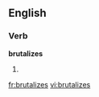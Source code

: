 
==English==

===Verb===
'''brutalizes'''

# {{third-person singular of|[[brutalize]]}}

[[fr:brutalizes]]
[[vi:brutalizes]]